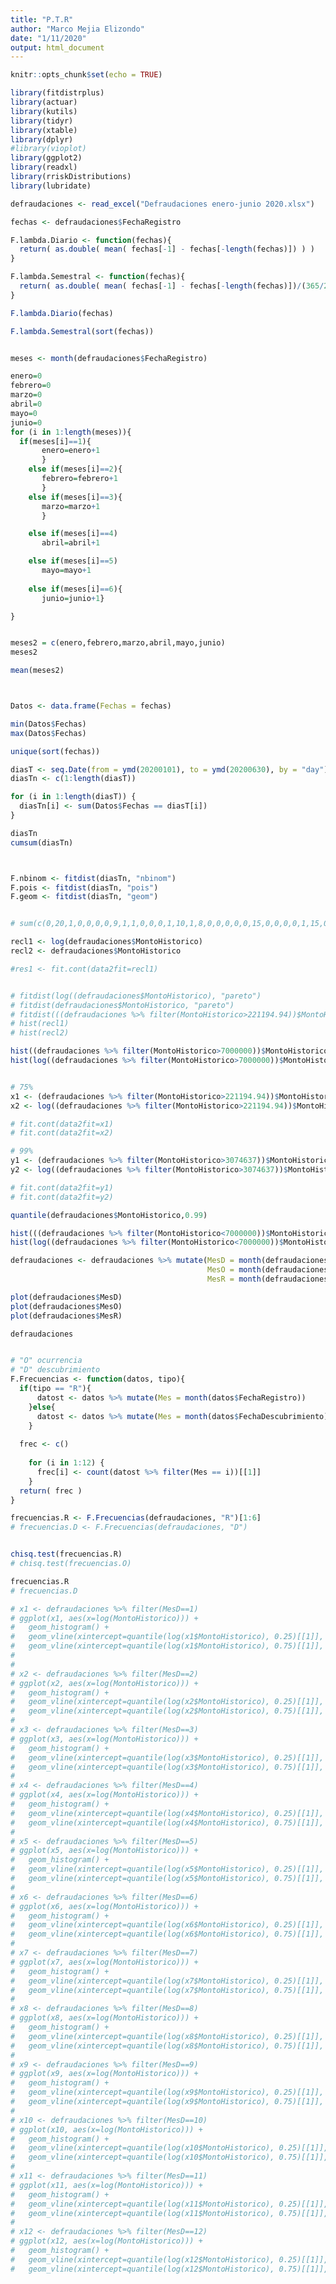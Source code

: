 ```yaml
---
title: "P.T.R"
author: "Marco Mejia Elizondo"
date: "1/11/2020"
output: html_document
---
```


```r
knitr::opts_chunk$set(echo = TRUE)
```

```r
library(fitdistrplus)
library(actuar)
library(kutils)
library(tidyr)
library(xtable)
library(dplyr)
#library(vioplot)
library(ggplot2)
library(readxl)
library(rriskDistributions)
library(lubridate)

defraudaciones <- read_excel("Defraudaciones enero-junio 2020.xlsx")
```


```r
fechas <- defraudaciones$FechaRegistro

F.lambda.Diario <- function(fechas){
  return( as.double( mean( fechas[-1] - fechas[-length(fechas)]) ) )
}

F.lambda.Semestral <- function(fechas){
  return( as.double( mean( fechas[-1] - fechas[-length(fechas)])/(365/2) ) )
}

F.lambda.Diario(fechas)

F.lambda.Semestral(sort(fechas))


meses <- month(defraudaciones$FechaRegistro)

enero=0
febrero=0
marzo=0
abril=0
mayo=0
junio=0
for (i in 1:length(meses)){
  if(meses[i]==1){
       enero=enero+1
       }
    else if(meses[i]==2){
       febrero=febrero+1
       }
    else if(meses[i]==3){
       marzo=marzo+1
       }

    else if(meses[i]==4)
       abril=abril+1

    else if(meses[i]==5)
       mayo=mayo+1
       
    else if(meses[i]==6){
       junio=junio+1}

}


meses2 = c(enero,febrero,marzo,abril,mayo,junio)
meses2

mean(meses2)



Datos <- data.frame(Fechas = fechas) 

min(Datos$Fechas)
max(Datos$Fechas)

unique(sort(fechas))

diasT <- seq.Date(from = ymd(20200101), to = ymd(20200630), by = "day")
diasTn <- c(1:length(diasT))

for (i in 1:length(diasT)) {
  diasTn[i] <- sum(Datos$Fechas == diasT[i])
}

diasTn
cumsum(diasTn)



F.nbinom <- fitdist(diasTn, "nbinom")
F.pois <- fitdist(diasTn, "pois")
F.geom <- fitdist(diasTn, "geom")


# sum(c(0,20,1,0,0,0,0,9,1,1,0,0,0,1,10,1,8,0,0,0,0,0,15,0,0,0,0,1,15,0,1,0,0,0,0,17,0,0,0,0,0,0,7,16,12,0,0,0,0,6,0,1,0,0,6,0,0,1,0,0,0,12,0,9,10,18,0,0,2,0,19,1,0,0,0,1,1,15,2,1,0,0,24,0,1,2,14,0,0,3,4,27,0,34,0,0,0,0,0,0,0,0,0,0,0,0,1,11,0,0,0,0,1,6,0,0,0,0,28,0,0,0,0,0,25,0,5,8,2,0,0,0,16,2,1,0,0,0,0,31,2,14,32,0,0,4,23,4,7,2,0,0,1,22,14,0,0,0,0,0,51,0,7,1,0,0,4,7,4,0,7,0,0,1,16,6,28,8,0,0,0,0))

```



```r

recl1 <- log(defraudaciones$MontoHistorico)
recl2 <- defraudaciones$MontoHistorico

#res1 <- fit.cont(data2fit=recl1)


# fitdist(log((defraudaciones$MontoHistorico), "pareto")
# fitdist(defraudaciones$MontoHistorico, "pareto")
# fitdist(((defraudaciones %>% filter(MontoHistorico>221194.94))$MontoHistorico), "pareto")
# hist(recl1)
# hist(recl2)

hist((defraudaciones %>% filter(MontoHistorico>7000000))$MontoHistorico)
hist(log((defraudaciones %>% filter(MontoHistorico>7000000))$MontoHistorico))


# 75%
x1 <- (defraudaciones %>% filter(MontoHistorico>221194.94))$MontoHistorico
x2 <- log((defraudaciones %>% filter(MontoHistorico>221194.94))$MontoHistorico)

# fit.cont(data2fit=x1)
# fit.cont(data2fit=x2)

# 99%
y1 <- (defraudaciones %>% filter(MontoHistorico>3074637))$MontoHistorico
y2 <- log((defraudaciones %>% filter(MontoHistorico>3074637))$MontoHistorico)

# fit.cont(data2fit=y1)
# fit.cont(data2fit=y2)
```

```r
quantile(defraudaciones$MontoHistorico,0.99)
```


```r
hist(((defraudaciones %>% filter(MontoHistorico<7000000))$MontoHistorico))
hist(log((defraudaciones %>% filter(MontoHistorico<7000000))$MontoHistorico))
```

```r
defraudaciones <- defraudaciones %>% mutate(MesD = month(defraudaciones$FechaDescubrimiento),
                                            MesO = month(defraudaciones$FechaOcurrencia),
                                            MesR = month(defraudaciones$FechaRegistro))

plot(defraudaciones$MesD)
plot(defraudaciones$MesO)
plot(defraudaciones$MesR)

defraudaciones


# "O" ocurrencia
# "D" descubrimiento
F.Frecuencias <- function(datos, tipo){
  if(tipo == "R"){
      datost <- datos %>% mutate(Mes = month(datos$FechaRegistro))
    }else{
      datost <- datos %>% mutate(Mes = month(datos$FechaDescubrimiento))
    }
  
  frec <- c()
  
    for (i in 1:12) {
      frec[i] <- count(datost %>% filter(Mes == i))[[1]]
    }
  return( frec )
}

frecuencias.R <- F.Frecuencias(defraudaciones, "R")[1:6]
# frecuencias.D <- F.Frecuencias(defraudaciones, "D")


chisq.test(frecuencias.R)
# chisq.test(frecuencias.O)

```


```r
frecuencias.R
# frecuencias.D
```


```r

# x1 <- defraudaciones %>% filter(MesD==1)
# ggplot(x1, aes(x=log(MontoHistorico))) +
#   geom_histogram() +
#   geom_vline(xintercept=quantile(log(x1$MontoHistorico), 0.25)[[1]], color="red") +
#   geom_vline(xintercept=quantile(log(x1$MontoHistorico), 0.75)[[1]], color = "red")
# 
# 
# x2 <- defraudaciones %>% filter(MesD==2)
# ggplot(x2, aes(x=log(MontoHistorico))) +
#   geom_histogram() +
#   geom_vline(xintercept=quantile(log(x2$MontoHistorico), 0.25)[[1]], color="red") +
#   geom_vline(xintercept=quantile(log(x2$MontoHistorico), 0.75)[[1]], color = "red")
# 
# x3 <- defraudaciones %>% filter(MesD==3)
# ggplot(x3, aes(x=log(MontoHistorico))) +
#   geom_histogram() +
#   geom_vline(xintercept=quantile(log(x3$MontoHistorico), 0.25)[[1]], color="red") +
#   geom_vline(xintercept=quantile(log(x3$MontoHistorico), 0.75)[[1]], color = "red")
# 
# x4 <- defraudaciones %>% filter(MesD==4)
# ggplot(x4, aes(x=log(MontoHistorico))) +
#   geom_histogram() +
#   geom_vline(xintercept=quantile(log(x4$MontoHistorico), 0.25)[[1]], color="red") +
#   geom_vline(xintercept=quantile(log(x4$MontoHistorico), 0.75)[[1]], color = "red")
# 
# x5 <- defraudaciones %>% filter(MesD==5)
# ggplot(x5, aes(x=log(MontoHistorico))) +
#   geom_histogram() +
#   geom_vline(xintercept=quantile(log(x5$MontoHistorico), 0.25)[[1]], color="red") +
#   geom_vline(xintercept=quantile(log(x5$MontoHistorico), 0.75)[[1]], color = "red")
# 
# x6 <- defraudaciones %>% filter(MesD==6)
# ggplot(x6, aes(x=log(MontoHistorico))) +
#   geom_histogram() +
#   geom_vline(xintercept=quantile(log(x6$MontoHistorico), 0.25)[[1]], color="red") +
#   geom_vline(xintercept=quantile(log(x6$MontoHistorico), 0.75)[[1]], color = "red")
# 
# x7 <- defraudaciones %>% filter(MesD==7)
# ggplot(x7, aes(x=log(MontoHistorico))) +
#   geom_histogram() +
#   geom_vline(xintercept=quantile(log(x7$MontoHistorico), 0.25)[[1]], color="red") +
#   geom_vline(xintercept=quantile(log(x7$MontoHistorico), 0.75)[[1]], color = "red")
# 
# x8 <- defraudaciones %>% filter(MesD==8)
# ggplot(x8, aes(x=log(MontoHistorico))) +
#   geom_histogram() +
#   geom_vline(xintercept=quantile(log(x8$MontoHistorico), 0.25)[[1]], color="red") +
#   geom_vline(xintercept=quantile(log(x8$MontoHistorico), 0.75)[[1]], color = "red")
# 
# x9 <- defraudaciones %>% filter(MesD==9)
# ggplot(x9, aes(x=log(MontoHistorico))) +
#   geom_histogram() +
#   geom_vline(xintercept=quantile(log(x9$MontoHistorico), 0.25)[[1]], color="red") +
#   geom_vline(xintercept=quantile(log(x9$MontoHistorico), 0.75)[[1]], color = "red")
# 
# x10 <- defraudaciones %>% filter(MesD==10)
# ggplot(x10, aes(x=log(MontoHistorico))) +
#   geom_histogram() +
#   geom_vline(xintercept=quantile(log(x10$MontoHistorico), 0.25)[[1]], color="red") +
#   geom_vline(xintercept=quantile(log(x10$MontoHistorico), 0.75)[[1]], color = "red")
# 
# x11 <- defraudaciones %>% filter(MesD==11)
# ggplot(x11, aes(x=log(MontoHistorico))) +
#   geom_histogram() +
#   geom_vline(xintercept=quantile(log(x11$MontoHistorico), 0.25)[[1]], color="red") +
#   geom_vline(xintercept=quantile(log(x11$MontoHistorico), 0.75)[[1]], color = "red")
# 
# x12 <- defraudaciones %>% filter(MesD==12)
# ggplot(x12, aes(x=log(MontoHistorico))) +
#   geom_histogram() +
#   geom_vline(xintercept=quantile(log(x12$MontoHistorico), 0.25)[[1]], color="red") +
#   geom_vline(xintercept=quantile(log(x12$MontoHistorico), 0.75)[[1]], color = "red")



```













